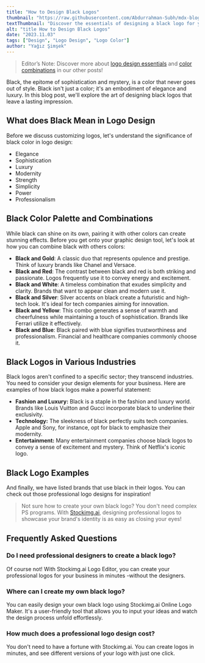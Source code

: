 ```yaml
---
title: "How to Design Black Logos"
thumbnail: "https://raw.githubusercontent.com/Abdurrahman-Subh/mdx-blog/main/images/logo-space.png"
textThumbnail: "Discover the essentials of designing a black logo for your business! Learn its meaning in design, color combinations, examples and more!"
alt: "title How to Design Black Logos"
date: "2023.11.03"
tags: ["Design", "Logo Design", "Logo Color"]
author: "Yağız Şimşek"
---
```


<CustomImage
  src="https://raw.githubusercontent.com/Abdurrahman-Subh/mdx-blog/main/images/logo-space-clipped.png"
  alt="a black space logo"
/>

> Editor’s Note: Discover more about [logo design essentials](https://stockimg.ai/blog/design/how-to-design-a-logo) and [color combinations](https://stockimg.ai/blog/design/the-psychology-of-color-in-design) in our other posts!

Black, the epitome of sophistication and mystery, is a color that never goes out of style. Black isn't just a color; it's an embodiment of elegance and luxury. In this blog post, we'll explore the art of designing black logos that leave a lasting impression.

## What does Black Mean in Logo Design

Before we discuss customizing logos, let's understand the significance of black color in logo design: 

- Elegance
- Sophistication
- Luxury
- Modernity
- Strength
- Simplicity
- Power
- Professionalism

## Black Color Palette and Combinations

While black can shine on its own, pairing it with other colors can create stunning effects. Before you get onto your graphic design tool, let's look at how you can combine black with others colors:

- **Black and Gold**: A classic duo that represents opulence and prestige. Think of luxury brands like Chanel and Versace.
- **Black and Red**: The contrast between black and red is both striking and passionate. Logos frequently use it to convey energy and excitement.
- **Black and White**: A timeless combination that exudes simplicity and clarity. Brands that want to appear clean and modern use it.
- **Black and Silver**: Silver accents on black create a futuristic and high-tech look. It's ideal for tech companies aiming for innovation.
- **Black and Yellow**: This combo generates a sense of warmth and cheerfulness while maintaining a touch of sophistication. Brands like Ferrari utilize it effectively.
- **Black and Blue**: Black paired with blue signifies trustworthiness and professionalism. Financial and healthcare companies commonly choose it.

## Black Logos in Various Industries

Black logos aren't confined to a specific sector; they transcend industries. You need to consider your design elements for your business. Here are examples of how black logos make a powerful statement:

- **Fashion and Luxury:** Black is a staple in the fashion and luxury world. Brands like Louis Vuitton and Gucci incorporate black to underline their exclusivity.
- **Technology:** The sleekness of black perfectly suits tech companies. Apple and Sony, for instance, opt for black to emphasize their modernity.
- **Entertainment:** Many entertainment companies choose black logos to convey a sense of excitement and mystery. Think of Netflix's iconic logo.

## Black Logo Examples

And finally, we have listed brands that use black in their logos. You can check out those professional logo designs for inspiration!

<CustomImage
  src="https://raw.githubusercontent.com/Abdurrahman-Subh/mdx-blog/main/images/gallery-black-logos.png"
  alt="gallery of black logos including, apple, adidas, sony, zara, lancome, nike, gucci, chanel, givenchy, harley davidson, mtv, mercedes benz, jaguae, dunlop, ray-ban, prada, audi, boss, stockimg.ai"
/>

> Not sure how to create your own black logo? You don't need complex PS programs. With [Stockimg.ai](https://stockimg.ai/), designing professional logos to showcase your brand's identity is as easy as closing your eyes!




## Frequently Asked Questions
### Do I need professional designers to create a black logo?
Of course not! With Stockimg.ai Logo Editor, you can create your professional logos for your business in minutes -without the designers.
### Where can I create my own black logo?
You can easily design your own black logo using Stockimg.ai Online Logo Maker. It's a user-friendly tool that allows you to input your ideas and watch the design process unfold effortlessly.
### How much does a professional logo design cost?
You don't need to have a fortune with Stockimg.ai. You can create logos in minutes, and see different versions of your logo with just one click.